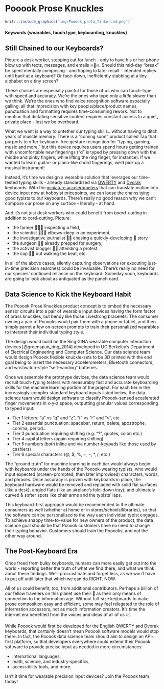 # Pooook Prose Knuckles {#Pooook-Prose-Knuckles-like-brass-knuckles-for-the-information-age}

```r
knitr::include_graphics('img/Pooook_proto_Tinkercad.png')
```

#### Keywords {wearables, touch type, keyboarding, knuckles}

## Still Chained to our Keyboards?

Picture a desk worker, stepping out for lunch - only to have his or her phone blow up with texts, messages, and emails 🔥📱🔥. Should this mid-day "break" be spent mentally composing - and hoping to later recall - intended replies until back at a keyboard? Or face-down, inefficiently stabbing at a tiny alphabet on a tiny screen?

These choices are especially painful for those of us who can touch-type with speed and accuracy. We're the ones who type only a *little* slower than we think. We're the ones who find voice recognition software especially galling: all that imprecision with key people/place/product names, punctuation and formatting requires time-consuming rework. Not to mention that dictating sensitive content requires constant access to a quiet, private place - lest we be overheard.

What we want is a way to untether our typing skills...without having to ditch years of muscle memory. There is a "coming soon" product called Tap that purports to offer keyboard-free gesture recognition for "typing, gaming, music and more," but this device requires users spend hours getting trained with uncomfortable new fingerings ("d" is typed by pressing down with the middle and pinky fingers, while lifting the ring finger, for instance). If we wanted to learn guitar- or piano-like chord fingerings, we'd pick up a musical instrument!

Instead, it's time we design a wearable solution that leverages our time-tested typing skills - already standardized via [QWERTY](https://en.wikipedia.org/wiki/QWERTY) and [Dvorak](https://en.wikipedia.org/wiki/Dvorak_Simplified_Keyboard) keyboards.  With the [miniature accelerometers](https://thepihut.com/products/triple-axis-accelerometer-bma220-tiny) that can translate motion into device input now at hobbyist pricepoints, we can loose the chains tying good typists to our keyboards. There's really no good reason why we can't compose our prose on any surface - literally - at hand.   

And it's not just desk workers who could benefit from *board-cutting* in addition to cord-cutting. Picture:

* the farmer 👩🏼‍🌾 inspecting a field,
* the scientist 👨🏾‍🔬 elbows-deep in an experiment,
* the investigative journalist 🕵🏼 chasing a quickly-developing 📰 story
* the surgeon 👩‍⚕️ already prepped for surgery,
* the activist blogger 🧕🏽 attending a protest
* the cop 👮🏽 out walking the beat, etc.

In all of the above cases, silently capturing observations (or executing just-in-time precision searches) could be invaluable. There's really no need for our species' continued reliance on the keyboard. Someday soon, keyboards are going to look about as antiquated as the punch card.

## Data Science to Kick the Keyboard Habit

The Pooook Prose Knuckles product concept is to embed the necessary sensor circuits into a pair of wearable input devices having the form factor of brass knuckles, but bendy like those Livestrong bracelets. The consumer owning a pair of Pooooks would pair them with a phone or tablet, and then simply parrot a few on-screen prompts to train their personalized wearables to interpret their individual typing style.

The design would build on the Ring GINA wearable computer interaction devices [@greenspun_ring_2014] developed in UC Berkeley's Department of Electrical Engineering and Computer Science. Our data science team would design Pooook flexible knuckle-sets to be 3D printed with the end goal being to insert the necessary accelerometers, Bluetooth connectors, and wristwatch-style "self-winding" batteries.

Once we assemble the prototype devices, the data science team would recruit touch-typing testers with measurably fast and accurate keyboarding skills for the machine learning portion of the project. For each tier in the increasingly-complex standard keyboard inputs listed below, the data science team would design software to classify Pooook-sensed accelerated finger movements in x-y-z space, outputting granular values corresponding to typed input:

 * Tier 1 letters: "a" vs "q" and "z", "f" vs "r" and "v", etc.
 * Tier 2 essential punctuation: spacebar, return, delete, apostrophe, comma, period...
 * Tier 3 punctuation requiring shifting (e.g. "?", quotes, colon etc.)
 * Tier 4 capital letters (again requiring shifting)
 * Tier 5 numbers (both inline and via number-keypads like those used by cashiers)
 * Tier 6 special characters (@, $, %, +, -, \*, /, etc.)

The "ground truth" for machine learning in each tier would always begin with keyboards under the hands of the Pooook-wearing typists, who would input expected (screen-prompted, then later improvised) characters, words, and phrases. Once accuracy is proven with keyboards in place, the keyboard hardware would be removed and replaced with solid flat surfaces (like a desk),  angled flats (like an airplane's fold-down tray), and ultimately curved & softer spots like chair arms and the typists' laps.

This keyboard-first approach would be recommended to the ultimate consumers as well (whether at home or in stores/schools/libraries), so that the software can be personalized to the way each individual typist engages. To achieve snappy time-to-value for new owners of the product, the data science goal should be that Pooook customers have no need to change their typing behavior. Customers should train the Pooooks, and not the other way around.

## The Post-Keyboard Era

Once freed from bulky keyboards, humans can more easily get out into the world - reporting better the truth of what we find there, and what we think about these findings. We'll procrastinate and forget less, as we won't have to put off until later that which we can do RIGHT. NOW.

All of us could benefit, too, from additional contributors. Perhaps a billion of our fellow travelers on this planet use their 📱 as their only means of connection to the information age. Without full-size keyboards to make prose composition easy and efficient, some may feel relegated to the role of information accessors, not as much information creators. It's time the internet era benefited from the voices and ideas of all of us 📈.

While Pooook would first be developed for the English QWERTY and Dvorak keyboards, that *certainly* doesn't mean Pooook software models would stop there. In fact, the Pooook data science team should aim to design an API-first platform, so that developers everywhere could extend their Pooook software to provide precise input as needed in more circumstances:

 * international languages,
 * math, science, and industry-specifics,
 * accessibility tools, and more.

Isn't it time for wearable precision input devices? Join the Pooook team today!
